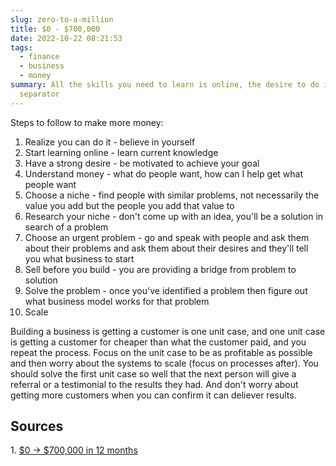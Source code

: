 ```yaml
---
slug: zero-to-a-million
title: $0 - $700,000
date: 2022-10-22 08:21:53
tags:
  - finance
  - business
  - money
summary: All the skills you need to learn is online, the desire to do it is the
  separator
---
```

S﻿teps to follow to make more money:
1. Realize you can do it - believe in yourself
2. Start learning online - learn current knowledge
3. Have a strong desire - be motivated to achieve your goal
4. Understand money - what do people want, how can I help get what people want
5. Choose a niche - find people with similar problems, not necessarily the value you add but the people you add that value to
6. Research your niche - don't come up with an idea, you'll be a solution in search of a problem
7. Choose an urgent problem - go and speak with people and ask them about their problems and ask them about their desires and they'll tell you what business to start
8. Sell before you build - you are providing a bridge from problem to solution
9. Solve the problem - once you've identified a problem then figure out what business model works for that problem
10. Scale

B﻿uilding a business is getting a customer is one unit case, and one unit case is getting a customer for cheaper than what the customer paid, and you repeat the process. Focus on the unit case to be as profitable as possible and then worry about the systems to scale (focus on processes after). You should solve the first unit case so well that the next person will give a referral or a testimonial to the results they had. And don't worry about getting more customers when you can confirm it can deliever results. 

## Sources
1﻿. [$0 -> $700,000 in 12 months](https://youtu.be/2MipRmAY7rs)